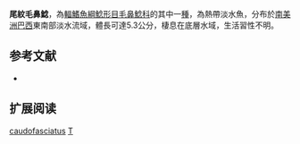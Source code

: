 {{Speciesbox
| name = 尾紋毛鼻鯰
| image = 
| image_width = 
| status = NE
| status_system = IUCN3.1
| genus = Trichomycterus
| species = caudofasciatus
| authority = [[Alencar_&_Costa|Alencar & Costa]], 2004
| synonyms = 
}}

'''尾紋毛鼻鯰'''，為[[輻鰭魚綱|輻鰭魚綱]][[鯰形目|鯰形目]][[毛鼻鯰科|毛鼻鯰科]]的其中一[[種|種]]，為熱帶淡水魚，分布於[[南美洲|南美洲]][[巴西|巴西]]東南部淡水流域，體長可達5.3公分，棲息在底層水域，生活習性不明。

== 参考文献 ==
*{{FishBase_species|genus=Trichomycterus|species|caudofasciatus|year=2014|month=10}}

== 扩展阅读 ==
{{refbegin}}
{{wikispecies-inline|Trichomycterus caudofasciatus |尾紋毛鼻鯰}}
{{refend}}
{{Taxonbar|from=Q6418453}}

[[Category:毛鼻鯰属|caudofasciatus]]
[[Category:2004年描述的鱼类|T]]

{{鯰形目小作品}}